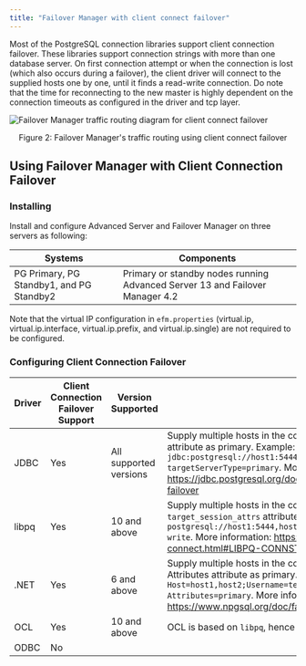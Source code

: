 ```yaml
---
title: "Failover Manager with client connect failover"
---
```


Most of the PostgreSQL connection libraries support
client connection failover. These libraries support connection strings
with more than one database server. On first connection attempt or when the connection is lost (which also occurs during a failover), the client driver will connect to the supplied hosts one by one, until it finds a read-write connection. Do note that the time for reconnecting to the new
master is highly dependent on the connection timeouts as configured in
the driver and tcp layer.

![Failover Manager traffic routing diagram for client connect failover](images/efm_with_client_connection_failover.png)

<div style="text-align: center">Figure 2: Failover Manager's traffic routing using client connect failover</div>

Using Failover Manager with Client Connection Failover 
-------------------------------------------------------

### Installing

Install and configure Advanced Server and Failover Manager on three servers as following:

  Systems                                    | Components
  -------------------------------------------|----------------------------------------------------------------------------- 
  PG Primary, PG Standby1, and PG Standby2   | Primary or standby nodes running Advanced Server 13 and Failover Manager 4.2
  

Note that the virtual IP configuration in `efm.properties` (virtual.ip,
virtual.ip.interface, virtual.ip.prefix, and virtual.ip.single) are not
required to be configured.

### Configuring Client Connection Failover


 Driver          | Client Connection Failover Support| Version Supported       | Configuration 
-----------------|-----------------------------------|-------------------------|---------------------------------
 JDBC            | Yes                               | All supported versions  | Supply multiple hosts in the connection string, and set the `targetServerType` attribute as primary. Example: `jdbc:postgresql://host1:5444,host2:5444/accounting?targetServerType=primary`. More information: https://jdbc.postgresql.org/documentation/head/connect.html#connection-failover 
 libpq           | Yes                               | 10 and above            | Supply multiple hosts in the connection string, and set the `target_session_attrs` attribute as read-write. Example: `postgresql://host1:5444,host2:5444/edb?target_session_attrs=read-write`. More information: https://www.postgresql.org/docs/current/libpq-connect.html#LIBPQ-CONNSTRING  
 .NET            | Yes                               | 6 and above             | Supply multiple hosts in the connection string, and set the Target Session Attributes attribute as primary. Example: `Host=host1,host2;Username=test;Password=test;Target Session Attributes=primary`. More information: https://www.npgsql.org/doc/failover-and-load-balancing.html
 OCL             | Yes                               | 10 and above            | OCL is based on `libpq`, hence check `libpq` for details. 
 ODBC            | No                                |                         |   
